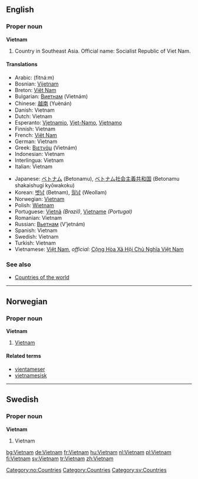 ==English==
===Proper noun===
'''Vietnam'''

# Country in Southeast Asia. Official name: Socialist Republic of Viet Nam.

====Translations====
{{top}}
*Arabic: {{ARchar|[[فيتنام]]}} (fitná:m) {{m}}
*Bosnian: [[Vijetnam]] {{m}}
*Breton: [[Viêt Nam]]
*Bulgarian: [[Виетнам]] (Vietnám) {{m}}
*Chinese: [[越南]] (Yuènán)
*Danish: Vietnam
*Dutch: Vietnam
*Esperanto: [[Vjetnamio]], [[Vjet-Namo]], [[Vjetnamo]]
*Finnish: Vietnam
*French: [[Viêt Nam]]
*German: Vietnam
*Greek: [[Βιετνάμ]] (Vietnám) {{n}}
*Indonesian: Vietnam
*Interlingua: Vietnam
*Italian: Vietnam
{{mid}}
*Japanese: [[ベトナム]] (Betonamu), [[ベトナム]][[社会主義]][[共和国]] (Betonamu shakaishugi kyōwakoku)
*Korean: [[벳남]] (Betnam), [[월남]] (Weollam)
*Norwegian: [[#Norwegian|Vietnam]]
*Polish: [[Wietnam]] {{m}}
*Portuguese: [[Vietnã]] ''(Brazil)'', [[Vietname]] ''(Portugal)'' {{m}}
*Romanian: Vietnam {{n}}
*Russian: [[Вьетнам]] (V’jetnám) {{m}}
*Spanish: Vietnam {{m}}
*Swedish: Vietnam
*Turkish: Vietnam
*Vietnamese: [[Việt Nam]], ''official:'' [[w:vi:Việt Nam|Cộng Hòa Xã Hội Chủ Nghĩa Việt Nam]]
{{bottom}}

===See also===
*[[Countries of the world]]


----

==Norwegian==
===Proper noun===
[[Category:no:Countries]]
'''Vietnam'''
#[[#English|Vietnam]]
====Related terms====
*[[vientameser]]
*[[vietnamesisk]]

----
==Swedish==
===Proper noun===
'''Vietnam'''

#Vietnam

[[Category:Countries]]
[[Category:sv:Countries]]

[[bg:Vietnam]]
[[de:Vietnam]]
[[fr:Vietnam]]
[[hu:Vietnam]]
[[nl:Vietnam]]
[[pl:Vietnam]]
[[fi:Vietnam]]
[[sv:Vietnam]]
[[tr:Vietnam]]
[[zh:Vietnam]]